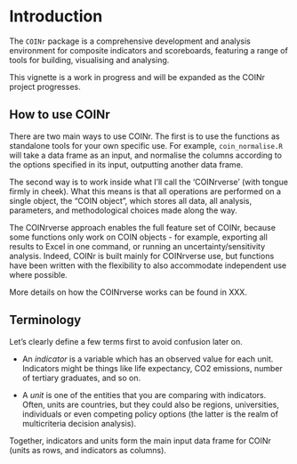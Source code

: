 # Introduction

The `COINr` package is a comprehensive development and analysis environment for composite indicators and scoreboards, featuring a range of tools for building, visualising and analysing.

This vignette is a work in progress and will be expanded as the COINr project progresses.

## How to use COINr

There are two main ways to use COINr. The first is to use the functions as standalone tools for your own specific use. For example, `coin_normalise.R` will take a data frame as an input, and normalise the columns according to the options specified in its input, outputting another data frame.

The second way is to work inside what I'll call the 'COINrverse' (with tongue firmly in cheek). What this means is that all operations are performed on a single object, the "COIN object", which stores all data, all analysis, parameters, and methodological choices made along the way.

The COINrverse approach enables the full feature set of COINr, because some functions only work on COIN objects - for example, exporting all results to Excel in one command, or running an uncertainty/sensitivity analysis. Indeed, COINr is built mainly for COINrverse use, but functions have been written with the flexibility to also accommodate independent use where possible.

More details on how the COINrverse works can be found in XXX.

## Terminology

Let's clearly define a few terms first to avoid confusion later on.

+ An *indicator* is a variable which has an observed value for each unit. Indicators might be things like life expectancy, CO2 emissions, number of tertiary graduates, and so on.

+ A *unit* is one of the entities that you are comparing with indicators. Often, units are countries, but they could also be regions, universities, individuals or even competing policy options (the latter is the realm of multicriteria decision analysis).

Together, indicators and units form the main input data frame for COINr (units as rows, and indicators as columns).
